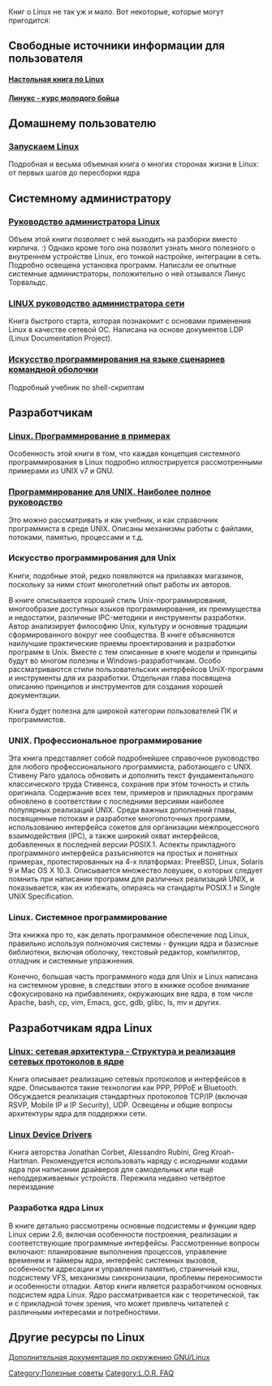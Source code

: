 Книг о Linux не так уж и мало. Вот некоторые, которые могут пригодится:
==Свободные источники информации для пользователя==
====[http://ru.wikibooks.org/wiki/Linux-hand-book Настольная книга по Linux]====
====[http://ru.wikibooks.org/wiki/%D0%9B%D0%B8%D0%BD%D1%83%D0%BA%D1%81_-_%D0%BA%D1%83%D1%80%D1%81_%D0%BC%D0%BE%D0%BB%D0%BE%D0%B4%D0%BE%D0%B3%D0%BE_%D0%B1%D0%BE%D0%B9%D1%86%D0%B0 Линукс - курс молодого бойца]====
==Домашнему пользователю==
===[http://www.ozon.ru/context/detail/id/126980/ Запускаем Linux]===  
Подробная и весьма объемная книга о многих сторонах жизни в Linux: от первых шагов до пересборки ядра
==Системному администратору==
===[http://www.ozon.ru/context/detail/id/3285836/ Руководство администратора Linux]===
Объем этой книги позволяет с ней выходить на разборки вместо кирпича. :) Однако кроме того она позволит узнать много полезного о внутреннем устройстве Linux, его тонкой настройке, интеграции в сеть. Подробно освещена установка программ. Написали ее опытные системные администраторы, положительно о ней отзывался Линус Торвальдс.

===[http://www.ozon.ru/context/detail/id/2850427/ LINUX руководство администратора сети]===
Книга быстрого старта, которая познакомит с основами применения Linux в качестве сетевой ОС. Написана на основе документов LDP (Linux Documentation Project).
===[http://www.opennet.ru/docs/RUS/bash_scripting_guide/ Искусство программирования на языке сценариев командной оболочки]=== Подробный учебник по shell-скриптам 
== Разработчикам ==
===[http://www.ozon.ru/context/detail/id/2266949/ Linux. Программирование в примерах]===
Особенность этой книги в том, что каждая концепция системного программирования в Linux подробно иллюстрируется рассмотренными примерами из UNIX v7 и GNU.

===[http://www.ozon.ru/context/detail/id/2355792/ Программирование для UNIX. Наиболее полное руководство]===
Это можно рассматривать и как учебник, и как справочник программиста в среде UNIX. Описаны механизмы работы с файлами, потоками, памятью, процессами и т.д. 

===Искусство программирования для Unix===
Книги, подобные этой, редко появляются на прилавках магазинов, поскольку за ними стоит многолетний опыт работы их авторов.

В книге описывается хороший стиль Unix-программирования, многообразие доступных языков программирования, их преимущества и недостатки, различные IPC-методики и инструменты разработки. Автор анализирует философию Unix, культуру и основные традиции сформированного вокруг нее сообщества. В книге объясняются наилучшие практические приемы проектирования и разработки программ в Unix. Вместе с тем описанные в книге модели и принципы будут во многом полезны и Windows-разработчикам. Особо рассматриваются стили пользовательских интерфейсов UniX-программ и инструменты для их разработки. Отдельная глава посвящена описанию принципов и инструментов для создания хорошей документации.

Книга будет полезна для широкой категории пользователей ПК и программистов.

===UNIX. Профессиональное программирование===

Эта книга представляет собой подробнейшее справочное руководство для любого профессионального программиста, работающего с UNIX. Стивену Раго удалось обновить и дополнить текст фундаментального классического труда Стивенса, сохранив при этом точность и стиль оригинала. Содержание всех тем, примеров и прикладных программ обновлено в соответствии с последними версиями наиболее популярных реализаций UNIX. Среди важных дополнений главы, посвященные потокам и разработке многопоточных программ, использованию интерфейса сокетов для организации межпроцессного взаимодействия (IPC), а также широкий охват интерфейсов, добавленных в последней версии POSIX.1. Аспекты прикладного программного интерфейса разъясняются на простых и понятных примерах, протестированных на 4-х платформах: PreeBSD, Linux, Solaris 9 и Mac OS X 10.3. Описывается множество ловушек, о которых следует помнить при написании программ для различных реализаций UNIX, и показывается, как их избежать, опираясь на стандарты POSIX.1 и Single UNIX Specification.

===Linux. Системное программирование===
Эта книжка про то, как делать программное обеспечение под Linux, правильно используя полномочия системы - функции ядра и базисные библиотеки, включая оболочку, текстовый редактор, компилятор, отладчик и системные упражнения.
 
Конечно, большая часть программного кода для Unix и Linux написана на системном уровне, в следствии этого в книжке особое внимание сфокусировано на прибавлениях, окружающих вне ядра, в том числе Apache, bash, cp, vim, Emacs, gcc, gdb, glibc, ls, mv и других.
==Разработчикам ядра Linux==
===[http://www.ozon.ru/context/detail/id/2441431/ Linux: сетевая архитектура - Структура и реализация сетевых протоколов в ядре]===

Книга описывает реализацию сетевых протоколов и интерфейсов в ядре. Описываются такие технологии как PPP, PPPoE и Bluetooth. Обсуждается реализация стандартных протоколов TCP/IP (включая RSVP, Mobile IP и IP Security), UDP. Освещены и общие вопросы архитектуры ядра для поддержки сети.

===[http://lwn.net/Kernel/LDD3/ Linux Device Drivers]===

Книга авторства Jonathan Corbet, Alessandro Rubini, Greg Kroah-Hartman. Рекомендуется использовать наряду с исходными кодами ядра при написании драйверов для самодельных или ещё неподдерживаемых устройств. Пережила недавно четвёртое переиздание

===Разработка ядра Linux=== В книге детально рассмотрены основные подсистемы и функции ядер Linux серии 2.6, включая особенности построения, реализации и соответствующие программные интерфейсы. Рассмотренные вопросы включают: планирование выполнения процессов, управление временем и таймеры ядра, интерфейс системных вызовов, особенности адресации и управления памятью, страничный кэш, подсистему VFS, механизмы синхронизации, проблемы переносимости и особенности отладки. Автор книги является разработчиком основных подсистем ядра Linux. Ядро рассматривается как с теоретической, так и с прикладной точек зрения, что может привлечь читателей с различными интересами и потребностями.

==Другие ресурсы по Linux==
[[Дополнительная документация по окружению GNU/Linux]]

[[Category:Полезные советы]]
[[Category:L.O.R. FAQ]]